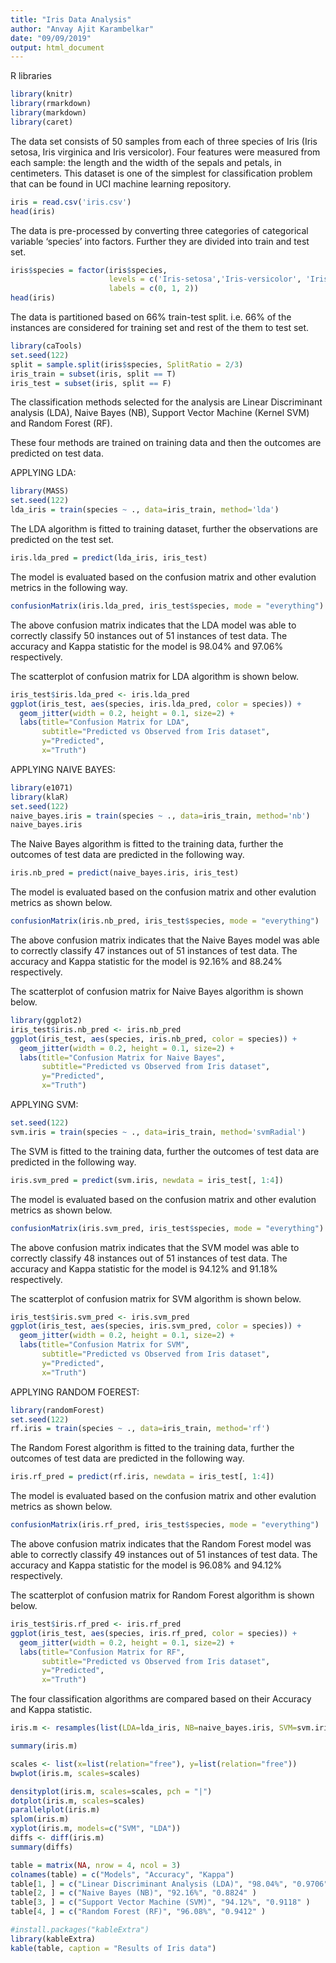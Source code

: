 ---
title: "Iris Data Analysis"
author: "Anvay Ajit Karambelkar"
date: "09/09/2019"
output: html_document
---



R libraries

```{r}
library(knitr)
library(rmarkdown)
library(markdown)
library(caret)
```

The data set consists of 50 samples from each of three species of Iris (Iris setosa, Iris virginica and Iris versicolor). Four features were measured from each sample: the length and the width of the sepals and petals, in centimeters. This dataset is one of the simplest for classification problem that can be found in UCI machine learning repository.  
       
```{r}
iris = read.csv('iris.csv')
head(iris)
```

The data is pre-processed by converting three categories of categorical variable 'species' into factors. Further they are divided into train and test set.

```{r}
iris$species = factor(iris$species,
                      levels = c('Iris-setosa','Iris-versicolor', 'Iris-virginica'),
                      labels = c(0, 1, 2))
head(iris)
```

The data is partitioned based on 66% train-test split. i.e. 66% of the instances are considered for training set and rest of the them to test set.

```{r}
library(caTools)
set.seed(122)
split = sample.split(iris$species, SplitRatio = 2/3)
iris_train = subset(iris, split == T)
iris_test = subset(iris, split == F)
```

The classification methods selected for the analysis are Linear Discriminant analysis (LDA), Naive Bayes (NB), Support Vector Machine (Kernel SVM) and Random Forest (RF).

These four methods are trained on training data and then the outcomes are predicted on test data.






APPLYING LDA:

```{r}
library(MASS)
set.seed(122)
lda_iris = train(species ~ ., data=iris_train, method='lda')
```

The LDA algorithm is fitted to training dataset, further the observations are predicted on the test set.

```{r}
iris.lda_pred = predict(lda_iris, iris_test)
```

The model is evaluated based on the confusion matrix and other evalution metrics in the following way.

```{r}
confusionMatrix(iris.lda_pred, iris_test$species, mode = "everything")
```

The above confusion matrix indicates that the LDA model was able to correctly classify 50 instances out of 51 instances of test data. The accuracy and Kappa statistic for the model is 98.04% and 97.06% respectively.

The scatterplot of confusion matrix for LDA algorithm is shown below.

```{r}
iris_test$iris.lda_pred <- iris.lda_pred
ggplot(iris_test, aes(species, iris.lda_pred, color = species)) +
  geom_jitter(width = 0.2, height = 0.1, size=2) +
  labs(title="Confusion Matrix for LDA", 
       subtitle="Predicted vs Observed from Iris dataset", 
       y="Predicted", 
       x="Truth")
```






APPLYING NAIVE BAYES:

```{r}
library(e1071)
library(klaR)
set.seed(122)
naive_bayes.iris = train(species ~ ., data=iris_train, method='nb')
naive_bayes.iris
```

The Naive Bayes algorithm is fitted to the training data, further the outcomes of test data are predicted in the following way. 

```{r}
iris.nb_pred = predict(naive_bayes.iris, iris_test)
```

The model is evaluated based on the confusion matrix and other evalution metrics as shown below.

```{r}
confusionMatrix(iris.nb_pred, iris_test$species, mode = "everything")
```

The above confusion matrix indicates that the Naive Bayes model was able to correctly classify 47 instances out of 51 instances of test data. The accuracy and Kappa statistic for the model is 92.16% and 88.24% respectively.

The scatterplot of confusion matrix for Naive Bayes algorithm is shown below.

```{r}
library(ggplot2)
iris_test$iris.nb_pred <- iris.nb_pred
ggplot(iris_test, aes(species, iris.nb_pred, color = species)) +
  geom_jitter(width = 0.2, height = 0.1, size=2) +
  labs(title="Confusion Matrix for Naive Bayes", 
       subtitle="Predicted vs Observed from Iris dataset", 
       y="Predicted", 
       x="Truth")
```







APPLYING SVM:

```{r}
set.seed(122)
svm.iris = train(species ~ ., data=iris_train, method='svmRadial')
```

The SVM is fitted to the training data, further the outcomes of test data are predicted in the following way.

```{r}
iris.svm_pred = predict(svm.iris, newdata = iris_test[, 1:4])
```

The model is evaluated based on the confusion matrix and other evalution metrics as shown below.

```{r}
confusionMatrix(iris.svm_pred, iris_test$species, mode = "everything")
```

The above confusion matrix indicates that the SVM model was able to correctly classify 48 instances out of 51 instances of test data. The accuracy and Kappa statistic for the model is 94.12% and 91.18% respectively.

The scatterplot of confusion matrix for SVM algorithm is shown below.

```{r}
iris_test$iris.svm_pred <- iris.svm_pred
ggplot(iris_test, aes(species, iris.svm_pred, color = species)) +
  geom_jitter(width = 0.2, height = 0.1, size=2) +
  labs(title="Confusion Matrix for SVM", 
       subtitle="Predicted vs Observed from Iris dataset", 
       y="Predicted", 
       x="Truth")
```





APPLYING RANDOM FOEREST:

```{r}
library(randomForest)
set.seed(122)
rf.iris = train(species ~ ., data=iris_train, method='rf')
```

The Random Forest algorithm is fitted to the training data, further the outcomes of test data are predicted in the following way.

```{r}
iris.rf_pred = predict(rf.iris, newdata = iris_test[, 1:4])
```

The model is evaluated based on the confusion matrix and other evalution metrics as shown below.

```{r}
confusionMatrix(iris.rf_pred, iris_test$species, mode = "everything")
```

The above confusion matrix indicates that the Random Forest model was able to correctly classify 49 instances out of 51 instances of test data. The accuracy and Kappa statistic for the model is 96.08% and 94.12% respectively.

The scatterplot of confusion matrix for Random Forest algorithm is shown below.

```{r}
iris_test$iris.rf_pred <- iris.rf_pred
ggplot(iris_test, aes(species, iris.rf_pred, color = species)) +
  geom_jitter(width = 0.2, height = 0.1, size=2) +
  labs(title="Confusion Matrix for RF", 
       subtitle="Predicted vs Observed from Iris dataset", 
       y="Predicted", 
       x="Truth")
```

The four classification algorithms are compared based on their Accuracy and Kappa statistic.

```{r}
iris.m <- resamples(list(LDA=lda_iris, NB=naive_bayes.iris, SVM=svm.iris, RF=rf.iris))

summary(iris.m)
```


```{r}
scales <- list(x=list(relation="free"), y=list(relation="free"))
bwplot(iris.m, scales=scales)

densityplot(iris.m, scales=scales, pch = "|")
dotplot(iris.m, scales=scales)
parallelplot(iris.m)
splom(iris.m)
xyplot(iris.m, models=c("SVM", "LDA"))
diffs <- diff(iris.m)
summary(diffs)

```



```{r make a table, results='asis'}
table = matrix(NA, nrow = 4, ncol = 3)
colnames(table) = c("Models", "Accuracy", "Kappa")
table[1, ] = c("Linear Discriminant Analysis (LDA)", "98.04%", "0.9706" )
table[2, ] = c("Naive Bayes (NB)", "92.16%", "0.8824" )
table[3, ] = c("Support Vector Machine (SVM)", "94.12%", "0.9118" )
table[4, ] = c("Random Forest (RF)", "96.08%", "0.9412" )

#install.packages("kableExtra")
library(kableExtra)
kable(table, caption = "Results of Iris data")
```













